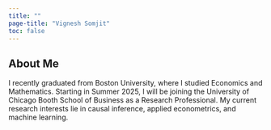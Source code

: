 ```yaml
---
title: ""
page-title: "Vignesh Somjit"
toc: false
---
```


## About Me

I recently graduated from Boston University, where I studied Economics and Mathematics. Starting in Summer 2025, I will be joining the University of Chicago Booth School of Business as a Research Professional. My current research interests lie in causal inference, applied econometrics, and machine learning.
